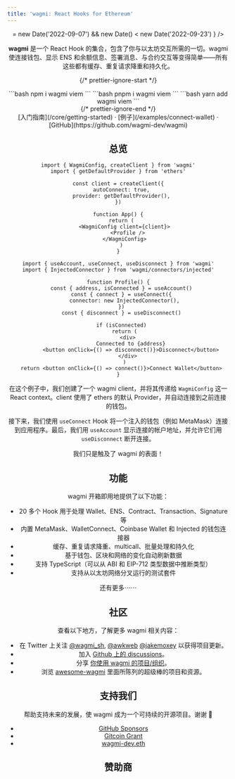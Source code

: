 ```yaml
---
title: 'wagmi: React Hooks for Ethereum'
---
```




<Header
  showGitcoinBanner={
    new Date() >= new Date('2022-09-07') && new Date() < new Date('2022-09-23')
  }
/>

**wagmi** 是一个 React Hook 的集合，包含了你与以太坊交互所需的一切。wagmi 使连接钱包、显示 ENS 和余额信息、签署消息、与合约交互等变得简单——所有这些都有缓存、重复请求降重和持久化。

{/* prettier-ignore-start */}
<div className="max-w-xs mx-auto mt-5 mb-8 text-center install">
  <Tabs items={['npm', 'pnpm', 'yarn']}>
    <Tab>
```bash
npm i wagmi viem
```
    </Tab>
    <Tab>
```bash
pnpm i wagmi viem
```
    </Tab>
    <Tab>
```bash
yarn add wagmi viem
```
    </Tab>
  </Tabs>
</div>
{/* prettier-ignore-end */}

<div className="mb-20 text-center">
  [入门指南](/core/getting-started) · [例子](/examples/connect-wallet) ·
  [GitHub](https://github.com/wagmi-dev/wagmi)
</div>

## 总览

```tsx
import { WagmiConfig, createClient } from 'wagmi'
import { getDefaultProvider } from 'ethers'

const client = createClient({
  autoConnect: true,
  provider: getDefaultProvider(),
})

function App() {
  return (
    <WagmiConfig client={client}>
      <Profile />
    </WagmiConfig>
  )
}
```

```tsx
import { useAccount, useConnect, useDisconnect } from 'wagmi'
import { InjectedConnector } from 'wagmi/connectors/injected'

function Profile() {
  const { address, isConnected } = useAccount()
  const { connect } = useConnect({
    connector: new InjectedConnector(),
  })
  const { disconnect } = useDisconnect()

  if (isConnected)
    return (
      <div>
        Connected to {address}
        <button onClick={() => disconnect()}>Disconnect</button>
      </div>
    )
  return <button onClick={() => connect()}>Connect Wallet</button>
}
```

在这个例子中，我们创建了一个 wagmi client，并将其传递给 `WagmiConfig` 这一 React context。client 使用了 ethers 的默认 Provider，并自动连接到之前连接的钱包。

接下来，我们使用 `useConnect` Hook 将一个注入的钱包（例如 MetaMask）连接到应用程序。最后，我们用 `useAccount` 显示连接的帐户地址，并允许它们用 `useDisconnect` 断开连接。

我们只是触及了 wagmi 的表面！

## 功能

wagmi 开箱即用地提供了以下功能：

- 20 多个 Hook 用于处理 Wallet、ENS、Contract、Transaction、Signature 等
- 内置 MetaMask、WalletConnect、Coinbase Wallet 和 Injected 的钱包连接器
- 缓存、重复请求降重、multicall、批量处理和持久化
- 基于钱包、区块和网络的变化自动刷新数据
- 支持 TypeScript（可以从 ABI 和 EIP-712 类型数据中推断类型）
- 支持从以太坊网络分叉运行的测试套件

还有更多⋯⋯

## 社区

查看以下地方，了解更多 wagmi 相关内容：

- 在 Twitter 上关注 [@wagmi_sh](https://twitter.com/wagmi_sh), [@awkweb](https://twitter.com/awkweb) [@jakemoxey](https://twitter.com/jakemoxey) 以获得项目更新。
- 加入 [Github 上的 discussions](https://github.com/wagmi-dev/wagmi/discussions)。
- 分享 [你使用 wagmi 的项目/组织](https://github.com/wagmi-dev/wagmi/discussions/201)。
- 浏览 [awesome-wagmi](https://github.com/wagmi-dev/awesome-wagmi) 里面所陈列的超级棒的项目和资源。

## 支持我们

帮助支持未来的发展，使 wagmi 成为一个可持续的开源项目。谢谢 🙏

- [GitHub Sponsors](https://github.com/sponsors/wagmi-dev?metadata_campaign=docs_support)
- [Gitcoin Grant](https://wagmi.sh/gitcoin)
- [wagmi-dev.eth](https://etherscan.io/enslookup-search?search=wagmi-dev.eth)

## 赞助商

<Sponsors />
